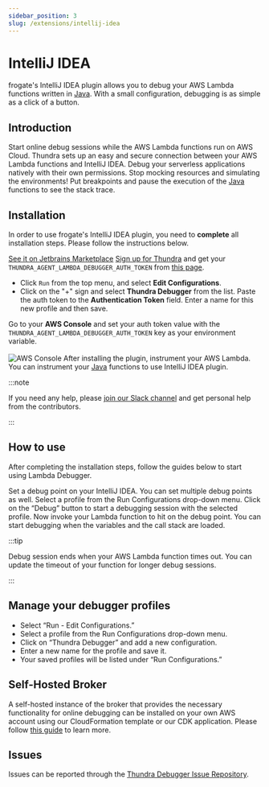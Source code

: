 ```yaml
---
sidebar_position: 3
slug: /extensions/intellij-idea
---
```


# IntelliJ IDEA
frogate's IntelliJ IDEA plugin allows you to debug your AWS Lambda functions written in [Java](/configuration/java). 
With a small configuration, debugging is as simple as a click of a button.

## Introduction 
Start online debug sessions while the AWS Lambda functions run on AWS Cloud. Thundra sets up an easy and secure 
connection between your AWS Lambda functions and IntelliJ IDEA. Debug your serverless applications natively with their own permissions. Stop mocking resources and simulating 
the environments! Put breakpoints and pause the execution of the [Java](/configuration/java) functions to see the stack trace.

## Installation
In order to use frogate's IntelliJ IDEA plugin, you need to **complete** all installation steps. Please follow the instructions below. 


<Container>
  <Step step="1" stepHeader="Install the plugin from the marketplace">
    <a href="https://plugins.jetbrains.com/plugin/13858-debugger-for-aws-lambda">See it on Jetbrains Marketplace</a>
  </Step>
  <Step step="2" stepHeader="Get your Debug Token">
    <a href="https://start.thundra.io">Sign up for Thundra</a> and get your <code>THUNDRA_AGENT_LAMBDA_DEBUGGER_AUTH_TOKEN</code> from <a href="https://start.thundra.io/apps#showDebugToken">this page</a>.
  </Step>
  <Step step="3" stepHeader="Edit IntelliJ IDEA configuration">
  <ul>
    <li>
      Click <code>Run</code> from the top menu, and select <strong>Edit Configurations</strong>.</li>
    <li> 
      Click on the "+" sign and select <strong>Thundra Debugger</strong> from the list. Paste the auth token to the <strong>Authentication Token</strong> field. Enter a name for this new profile and then save.
    </li>
  </ul>
  </Step>
  <Step step="4" stepHeader="Edit AWS variables">
    Go to your <strong>AWS Console</strong> and set your auth token value with the <code>THUNDRA_AGENT_LAMBDA_DEBUGGER_AUTH_TOKEN</code> key as your environment variable.
    <br/><br/>
    <img src='/img/awsconsole-authtoken.png' alt="AWS Console" />
  </Step>  
  <Step step="5" stepHeader="Instrument your function">
    After installing the plugin, instrument your AWS Lambda. You can instrument your <a href="/configuration/java">Java</a> functions to use IntelliJ IDEA plugin.
  </Step>
</Container> 

:::note

If you need any help, please [join our Slack channel](#) and get personal help from the contributors. 

:::


## How to use

After completing the installation steps, follow the guides below to start using Lambda Debugger.

<Container>
  <Step step="🛑" stepHeader="Set a breakpoint">
    Set a debug point on your IntelliJ IDEA. You can set multiple debug points as well.
  </Step>
  <Step step="⚙️" stepHeader="Select profile">
    Select a profile from the Run Configurations drop-down menu.
  </Step>
  <Step step="▶️" stepHeader="Start debugger">
    Click on the “Debug” button to start a debugging session with the selected profile.
  </Step>
  <Step step="⚡️" stepHeader="Invoke your function">
    Now invoke your Lambda function to hit on the debug point.
  </Step>
  <Step step="🔍" stepHeader="Happy debugging!">
    You can start debugging when the variables and the call stack are loaded.
  </Step>
</Container>    

:::tip

Debug session ends when your AWS Lambda function times out. You can update the timeout of your function for longer debug sessions.

:::

## Manage your debugger profiles
- Select “Run - Edit Configurations.”
- Select a profile from the Run Configurations drop-down menu.
- Click on “Thundra Debugger” and add a new configuration.
- Enter a new name for the profile and save it.
- Your saved profiles will be listed under “Run Configurations.”

## Self-Hosted Broker

A self-hosted instance of the broker that provides the necessary functionality for online debugging can be installed on your own AWS account using our CloudFormation template or our CDK application. Please follow [this guide](#) to learn more.

## Issues

Issues can be reported through the [Thundra Debugger Issue Repository](https://github.com/thundra-io/thundra-vscode-issues).